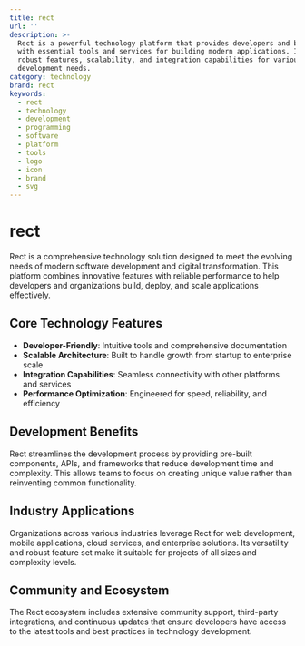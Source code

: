 ```yaml
---
title: rect
url: ''
description: >-
  Rect is a powerful technology platform that provides developers and businesses
  with essential tools and services for building modern applications. It offers
  robust features, scalability, and integration capabilities for various
  development needs.
category: technology
brand: rect
keywords:
  - rect
  - technology
  - development
  - programming
  - software
  - platform
  - tools
  - logo
  - icon
  - brand
  - svg
---
```


# rect

Rect is a comprehensive technology solution designed to meet the evolving needs of modern software development and digital transformation. This platform combines innovative features with reliable performance to help developers and organizations build, deploy, and scale applications effectively.

## Core Technology Features

- **Developer-Friendly**: Intuitive tools and comprehensive documentation
- **Scalable Architecture**: Built to handle growth from startup to enterprise scale
- **Integration Capabilities**: Seamless connectivity with other platforms and services
- **Performance Optimization**: Engineered for speed, reliability, and efficiency

## Development Benefits

Rect streamlines the development process by providing pre-built components, APIs, and frameworks that reduce development time and complexity. This allows teams to focus on creating unique value rather than reinventing common functionality.

## Industry Applications

Organizations across various industries leverage Rect for web development, mobile applications, cloud services, and enterprise solutions. Its versatility and robust feature set make it suitable for projects of all sizes and complexity levels.

## Community and Ecosystem

The Rect ecosystem includes extensive community support, third-party integrations, and continuous updates that ensure developers have access to the latest tools and best practices in technology development.
